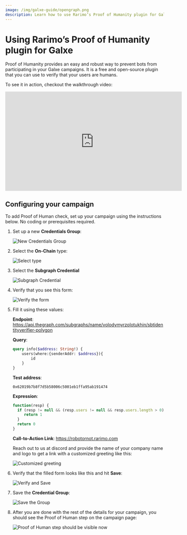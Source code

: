 ```yaml
---
image: /img/galxe-guide/opengraph.png
description: Learn how to use Rarimo’s Proof of Humanity plugin for Galxe to prevent bots from participating in your campaigns.
---
```


# Using Rarimo’s Proof of Humanity plugin for Galxe

Proof of Humanity provides an easy and robust way to prevent bots from participating in your Galxe campaigns. It is a free and open-source plugin that you can use to verify that your users are humans.

To see it in action, checkout the walkthrough video:

<iframe width="560" height="315" src="https://www.youtube.com/embed/AAGWJE8pjG0?si=ID7WiY2LIyXhujcy" title="YouTube video player" frameborder="0" allow="accelerometer; autoplay; clipboard-write; encrypted-media; gyroscope; picture-in-picture; web-share" allowfullscreen></iframe>

## Configuring your campaign

To add Proof of Human check, set up your campaign using the instructions below. No coding or prerequisites required.

1. Set up a new **Credentials Group**:

    <p><Image img={require('/img/galxe-guide/step-1.png')} alt="New Credentials Group" /></p>

2. Select the **On-Chain** type:

    <p><Image img={require('/img/galxe-guide/step-2.png')} alt="Select type" /></p>

3. Select the **Subgraph Credential**

    <p><Image img={require('/img/galxe-guide/step-3.png')} alt="Subgraph Credential" /></p>

4. Verify that you see this form:

    <p><Image img={require('/img/galxe-guide/step-4.png')} alt="Verify the form" /></p>

5. Fill it using these values:

   **Endpoint**: https://api.thegraph.com/subgraphs/name/volodymyrzolotukhin/sbtidentityverifier-polygon

   **Query**:

   ```graphql
   query info($address: String!) {
       users(where:{senderAddr: $address}){
           id
       }
   }
   ```

   **Test address**:

   ```
   0x62019b7b8f7d5b58006c5001eb1ffa95ab191474
   ```

   **Expression**:

   ```jsx
   function(resp) {
     if (resp != null && (resp.users != null && resp.users.length > 0)) {
        return 1
     }
     return 0
   }
   ```

   **Call-to-Action Link**: https://robotornot.rarimo.com

   Reach out to us at <OutLink href="https://discord.com/channels/1034798419614629908/1034798420713553966/1063164663216484473">discord</OutLink> and provide the name of your company name and logo to get a link with a customized greeting like this:

   <p><Image img={require('/img/poh-greeting.png')} alt="Customized greeting" /></p>

6. Verify that the filled form looks like this and hit **Save**:

   <p><Image img={require('/img/galxe-guide/step-6.png')} alt="Verify and Save" /></p>

7. Save the **Credential Group**:

   <p><Image img={require('/img/galxe-guide/step-7.png')} alt="Save the Group" /></p>

8. After you are done with the rest of the details for your campaign, you should see the Proof of Human step on the campaign page:

   <p><Image img={require('/img/galxe-guide/step-8.png')} alt="Proof of Human step should be visible now" /></p>
